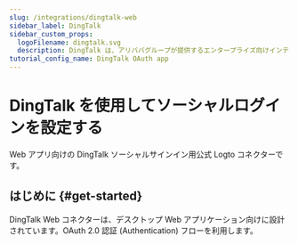 ```yaml
---
slug: /integrations/dingtalk-web
sidebar_label: DingTalk
sidebar_custom_props:
  logoFilename: dingtalk.svg
  description: DingTalk は、アリババグループが提供するエンタープライズ向けインテリジェントモバイルオフィスプラットフォームです。
tutorial_config_name: DingTalk OAuth app
---
```




# DingTalk を使用してソーシャルログインを設定する

Web アプリ向けの DingTalk ソーシャルサインイン用公式 Logto コネクターです。

<GuideTip />

## はじめに \{#get-started}

DingTalk Web コネクターは、デスクトップ Web アプリケーション向けに設計されています。OAuth 2.0 認証 (Authentication) フローを利用します。

<Integration />
